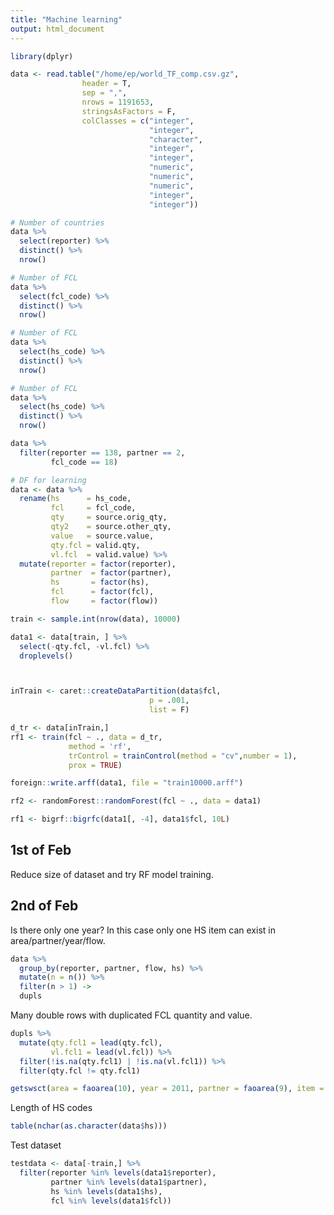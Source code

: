 ```yaml
---
title: "Machine learning"
output: html_document
---
```


```r
library(dplyr)

data <- read.table("/home/ep/world_TF_comp.csv.gz", 
                header = T, 
                sep = ",",
                nrows = 1191653,
                stringsAsFactors = F,
                colClasses = c("integer", 
                               "integer",
                               "character",
                               "integer",
                               "integer",
                               "numeric",
                               "numeric",
                               "numeric",
                               "integer",
                               "integer"))

# Number of countries
data %>%
  select(reporter) %>%
  distinct() %>%
  nrow()

# Number of FCL
data %>%
  select(fcl_code) %>%
  distinct() %>%
  nrow()

# Number of FCL
data %>%
  select(hs_code) %>%
  distinct() %>%
  nrow()

# Number of FCL
data %>%
  select(hs_code) %>%
  distinct() %>%
  nrow()

data %>%
  filter(reporter == 138, partner == 2,
         fcl_code == 18)
```


```r
# DF for learning
data <- data %>%
  rename(hs      = hs_code,
         fcl     = fcl_code,
         qty     = source.orig_qty,
         qty2    = source.other_qty,
         value   = source.value,
         qty.fcl = valid.qty,
         vl.fcl  = valid.value) %>%
  mutate(reporter = factor(reporter),
         partner  = factor(partner),
         hs       = factor(hs),
         fcl      = factor(fcl),
         flow     = factor(flow))

train <- sample.int(nrow(data), 10000)

data1 <- data[train, ] %>%
  select(-qty.fcl, -vl.fcl) %>%
  droplevels()



inTrain <- caret::createDataPartition(data$fcl,
                               p = .001,
                               list = F)

d_tr <- data[inTrain,]
rf1 <- train(fcl ~ ., data = d_tr, 
             method = 'rf',
             trControl = trainControl(method = "cv",number = 1),
             prox = TRUE)

foreign::write.arff(data1, file = "train10000.arff")

```

```r
rf2 <- randomForest::randomForest(fcl ~ ., data = data1)
```

```r
rf1 <- bigrf::bigrfc(data1[, -4], data1$fcl, 10L)
```

## 1st of Feb

Reduce size of dataset and try RF model training.

## 2nd of Feb

Is there only one year? In this case only one HS item can exist in area/partner/year/flow.

```r
data %>%
  group_by(reporter, partner, flow, hs) %>%
  mutate(n = n()) %>%
  filter(n > 1) ->
  dupls
```
Many double rows with duplicated FCL quantity and value.

```r
dupls %>%
  mutate(qty.fcl1 = lead(qty.fcl),
         vl.fcl1 = lead(vl.fcl)) %>%
  filter(!is.na(qty.fcl1) | !is.na(vl.fcl1)) %>%
  filter(qty.fcl != qty.fcl1)

getswsct(area = faoarea(10), year = 2011, partner = faoarea(9), item = "220300", testcodes = T)
```

Length of HS codes
```r
table(nchar(as.character(data$hs)))
```


Test dataset
```r
testdata <- data[-train,] %>%
  filter(reporter %in% levels(data1$reporter),
         partner %in% levels(data1$partner),
         hs %in% levels(data1$hs),
         fcl %in% levels(data1$fcl))
```

